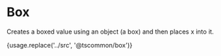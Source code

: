 
# Box

Creates a boxed value using an object (a box) and then places x into it.

<CodeBlock language="ts" title="Usage">
  {usage.replace('../src', '@tscommon/box')}
</CodeBlock>
